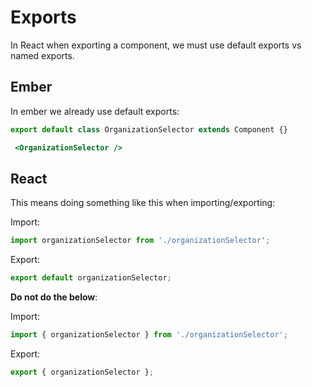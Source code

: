 # Exports

In React when exporting a component, we must use default exports vs named exports.

## Ember

In ember we already use default exports:
```js title="component.js" showLineNumbers
export default class OrganizationSelector extends Component {}
```

```hbs title="template.hbs"  showLineNumbers
 <OrganizationSelector />
```

## React

This means doing something like this when importing/exporting:

Import:
```jsx 
import organizationSelector from './organizationSelector';
```

Export:
```jsx 
export default organizationSelector;
```

**Do not do the below**:

Import:
```jsx 
import { organizationSelector } from './organizationSelector';
```

Export:
```jsx 
export { organizationSelector };
```
